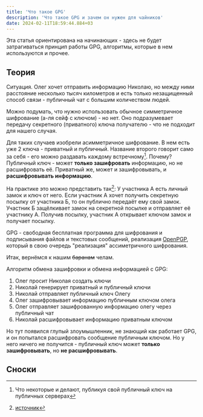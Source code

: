 ```yaml
---
title: 'Что такое GPG'
description: 'Что такое GPG и зачем он нужен для чайников'
date: 2024-02-11T18:59:44.884+03
---
```



Эта статья ориентирована на начинающих - здесь не будет затрагиваться принцип работы GPG, алгоритмы, которые в нем используются и прочее.

## Теория

Ситуация. Олег хочет отправить информацию Николаю, но между ними расстояние несколько тысяч километров и есть только незащищенный способ связи - публичный чат с большим количеством людей.

Можно подумать, что нужно использовать обычное симметричное шифрование (а-ля сейф с ключом) - но нет. Оно подразумевает передачу секретного (приватного) ключа получателю - что не подходит для нашего случая.

Для таких случаев изобрели асимметричное шифрование. В нем есть уже 2 ключа - приватный и публичный. Название второго говорит само за себя - его можно раздавать каждому встречному[^1]. Почему? Публичный ключ - может **только зашифровать** информацию, но не расшифровать её. Приватный же, может и зашифровывать, и **расшифровывать информацию**.

На практике это можно представить так[^2]:
У участника A есть личный замок и ключ от него. Если участник А хочет получить секретную посылку от участника Б, то он публично передаёт ему свой замок. Участник Б защёлкивает замок на секретной посылке и отправляет её участнику А. Получив посылку, участник А открывает ключом замок и получает посылку.

GPG - свободная бесплатная программа для шифрования и подписывания файлов и текстовых сообщений, реализация [OpenPGP](https://ru.wikipedia.org/wiki/PGP#OpenPGP), который в свою очередь "реализация" ассиметричного шифрования.

Итак, вернёмся к нашим ~~баранам~~ челам.

Алгоритм обмена зашифровки и обмена информацией с GPG:

1. Олег просит Николая создать ключи
2. Николай генерирует приватный и публичный ключи
3. Николай отправляет публичный ключ Олегу
4. Олег зашифровывает информацию публичным ключом олега
5. Олег отправляет зашифрованную информацию олегу через публичный чат
6. Николай расшифровывает информацию приватным ключом

Но тут появился глупый злоумышленник, не знающий как работает GPG, и он попытался расшифровать сообщение публичным ключом. Но у него ничего не получится - публичный ключ может **только зашифровывать**, но **не расшифровывать**.

## Сноски

[^1]: Что некоторые и делают, публикуя свой публичный ключ на публичных серверах
[^2]: [источник](https://ru.wikipedia.org/wiki/Криптосистема_с_открытым_ключом)
